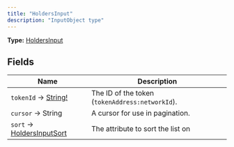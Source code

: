```yaml
---
title: "HoldersInput"
description: "InputObject type"
---
```


**Type:** [HoldersInput](/api-reference/types/holdersinput)

## Fields

| Name | Description |
|------|-------------|
| `tokenId` → [String!](/api-reference/types/string) | The ID of the token (`tokenAddress:networkId`). |
| `cursor` → String | A cursor for use in pagination. |
| `sort` → [HoldersInputSort](/api-reference/types/holdersinputsort) | The attribute to sort the list on |

